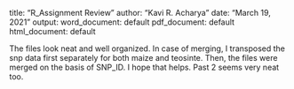 title: "R_Assignment Review"
author: "Kavi R. Acharya"
date: "March 19, 2021"
output:
  word_document: default
  pdf_document: default
  html_document: default
  
The files look neat and well organized. 
In case of merging, I transposed the snp data first separately for both maize and teosinte. Then, the files were merged on the basis of SNP_ID. I hope that helps. 
Past 2 seems very neat too. 
